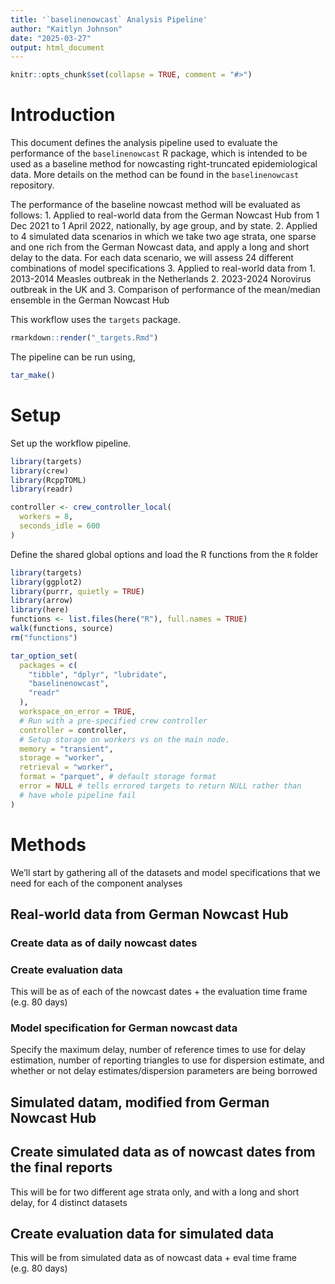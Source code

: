 ```yaml
---
title: '`baselinenowcast` Analysis Pipeline'
author: "Kaitlyn Johnson"
date: "2025-03-27"
output: html_document
---
```


```r
knitr::opts_chunk$set(collapse = TRUE, comment = "#>")
```

# Introduction

This document defines the analysis pipeline used to evaluate the performance
of the `baselinenowcast` R package, which is intended to be used as a
baseline method for nowcasting right-truncated epidemiological data.
More details on the method can be found in the `baselinenowcast` repository.

The performance of the baseline nowcast method will be evaluated as follows:
1. Applied to real-world data from the German Nowcast Hub from 1 Dec 2021 to
1 April 2022, nationally, by age group, and by state.
2. Applied to 4 simulated data scenarios in which we take two age strata, one
sparse and one rich from the German Nowcast data, and apply a long and short
delay to the data. For each data scenario, we will assess 24 different
combinations of model specifications
3. Applied to real-world data from 1. 2013-2014 Measles outbreak in the
Netherlands 2. 2023-2024 Norovirus outbreak in the UK and 3. Comparison of
performance of the mean/median ensemble in the German Nowcast Hub

This workflow uses the `targets` package.

```r
rmarkdown::render("_targets.Rmd")
```

The pipeline can be run using,
```r
tar_make()
```

# Setup

Set up the workflow pipeline.
```r
library(targets)
library(crew)
library(RcppTOML)
library(readr)

controller <- crew_controller_local(
  workers = 8,
  seconds_idle = 600
)
```

Define the shared global options and load the R functions from the `R` folder
```r
library(targets)
library(ggplot2)
library(purrr, quietly = TRUE)
library(arrow)
library(here)
functions <- list.files(here("R"), full.names = TRUE)
walk(functions, source)
rm("functions")

tar_option_set(
  packages = c(
    "tibble", "dplyr", "lubridate",
    "baselinenowcast",
    "readr"
  ),
  workspace_on_error = TRUE,
  # Run with a pre-specified crew controller
  controller = controller,
  # Setup storage on workers vs on the main node.
  memory = "transient",
  storage = "worker",
  retrieval = "worker",
  format = "parquet", # default storage format
  error = NULL # tells errored targets to return NULL rather than
  # have whole pipeline fail
)
```

# Methods

We'll start by gathering all of the datasets and model specifications that we
need for each of the component analyses

## Real-world data from German Nowcast Hub

### Create data as of daily nowcast dates

### Create evaluation data
This will be as of each of the nowcast dates + the evaluation time frame (e.g.
80 days)

### Model specification for German nowcast data
Specify the maximum delay, number of reference times to use for delay
estimation, number of reporting triangles to use for dispersion estimate, and
whether or not delay estimates/dispersion parameters are being borrowed

## Simulated datam, modified from German Nowcast Hub

## Create simulated data as of nowcast dates from the final reports
This will be for two different age strata only, and with a long and short
delay, for 4 distinct datasets

## Create evaluation data for simulated data
This will be from simulated data as of nowcast data + eval time frame (e.g. 80
days)

